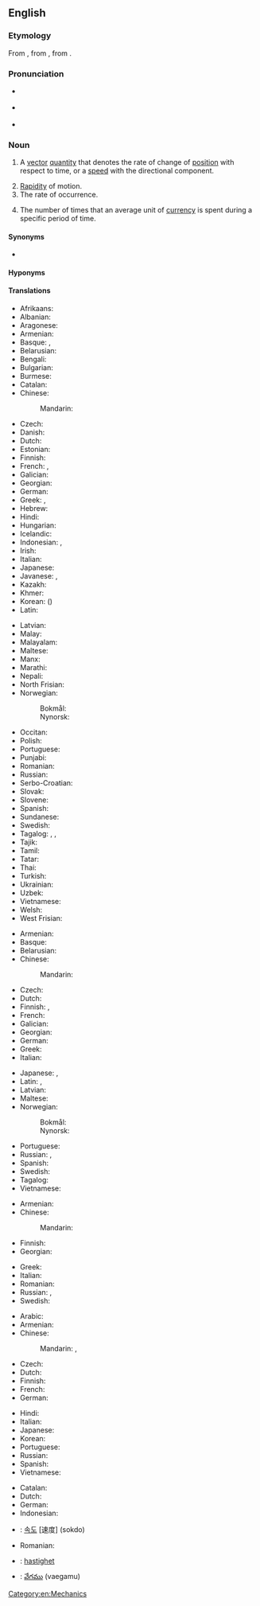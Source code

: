 ==English==
{{wikipedia|dab=velocity (disambiguation)|velocity}}

===Etymology===
From {{etyl|frm|en}} {{m|frm|vélocité}}, from {{etyl|la|en}} {{m|la|vēlōcitās||speed}}, from {{m|la|vēlōx||fast}}.

===Pronunciation===
* {{a|RP}} {{IPA|/vəˈlɒsəti/|lang=en}}
* {{a|GenAm}} {{IPA|/vəˈlɑsəti/|lang=en}}
* {{audio|en-us-velocity.ogg|Audio (US)|lang=en}}

===Noun===
{{en-noun|~|velocities}}

# {{lb|en|physics}} A [[vector]] [[quantity]] that denotes the rate of change of [[position]] with respect to time, or a [[speed]] with the directional component.
# [[rapidity|Rapidity]] of motion.
# The rate of occurrence.
# {{lb|en|economics}} The number of times that an average unit of [[currency]] is spent during a specific period of time.

====Synonyms====
* {{l|en|speed}}

====Hyponyms====
{{hyp4|lang=en|[[angular velocity]]
|[[escape velocity]]
|[[hypervelocity]]
|[[phase velocity]]
|[[supervelocity]]
|[[ultravelocity]]
}}

====Translations====
{{trans-top|vector quantity}}
* Afrikaans: {{t|af|snelheid}}
* Albanian: {{t|sq|shpejtësia|f}}
* Aragonese: {{t|an|velocidat|f}}
* Armenian: {{t+|hy|արագություն}}
* Basque: {{t|eu|lastertasun}}, {{t|eu|abiadur}}
* Belarusian: {{t|be|ско́расць|f|sc=Cyrl}}
* Bengali: {{t|bn|গতিবেগ|sc=Beng}}
* Bulgarian: {{t+|bg|скорост|f|sc=Cyrl}}
* Burmese: {{t+|my|အလျင်|sc=Mymr}}
* Catalan: {{t+|ca|velocitat|f}}
* Chinese:
*: Mandarin: {{t+|cmn|速度|tr=sùdù|sc=Hani}}
* Czech: {{t+|cs|rychlost|f}}
* Danish: {{t+|da|hastighed|c}}
* Dutch: {{t+|nl|snelheid|f}}
* Estonian: {{t|et|kiirus}}
* Finnish: {{t+|fi|nopeus}}
* French: {{t+|fr|vecteur vitesse|f}}, {{t+|fr|vélocité}} {{qualifier|anglicism}}
* Galician: {{t+|gl|velocidade|f}}
* Georgian: {{t|ka|სიჩქარე}}
* German: {{t+|de|Geschwindigkeit|f}}
* Greek: {{t+|el|ταχύτητα|f}}, {{t+|el|ταχύτητα|f}}
* Hebrew: {{t+|he|מהירות|sc=Hebr}}
* Hindi: {{t+|hi|वेग|m|sc=Deva}}
* Hungarian: {{t+|hu|sebesség}}
* Icelandic: {{t+|is|hraði|m}}
* Indonesian: {{t+|id|kecepatan|sc=Cyrl}}, {{t+|id|velositas}}
* Irish: {{t|ga|treoluas}}
* Italian: {{t+|it|velocità|f}}
* Japanese: {{t+|ja|速度|tr=[[そくど]], sokudo}}
* Javanese: {{t|jv|kacepetan}}, {{t|jv|ꦏꦕꦼꦥꦼꦠꦤ꧀|tr=kacepetan}}
* Kazakh: {{t+|kk|жылдамдық|sc=Cyrl}}
* Khmer: {{t+|km|ល្បឿន|sc=Khmr}}
* Korean: {{t+|ko|속도}} ({{t+|ko|速度}})
* Latin: {{t|la|velocitas|f}}
{{trans-mid}}
* Latvian: {{t|lv|ātrums|m}}
* Malay: {{t|ms|halaju}}
* Malayalam: {{t|ml|പ്രവേഗം|sc=Mlym}}
* Maltese: {{t|mt|veloċità|f}}
* Manx: {{t|gv|bieauid}}
* Marathi: {{t|mr|वेग|m|sc=Mlym}}
* Nepali: {{t+|ne|गति|sc=Deva}}
* North Frisian: {{t|frr|faard}}
* Norwegian:
*: Bokmål: {{t+|nb|hastighet|m|f}}
*: Nynorsk: {{t|nn|hastigheit|m|f}}
* Occitan: {{t+|oc|velocitat|f}}
* Polish: {{t+|pl|prędkość|f}}
* Portuguese: {{t+|pt|velocidade|f}}
* Punjabi: {{t|pa|ਵੇਗ|sc=Guru}}
* Romanian: {{t+|ro|viteză|f}}
* Russian: {{t+|ru|ско́рость|f}}
* Serbo-Croatian: {{t+|sh|brzina|f}}
* Slovak: {{t+|sk|rýchlosť|f}}
* Slovene: {{t+|sl|hitrost|f}}
* Spanish: {{t+|es|velocidad|f}}
* Sundanese: {{t|su|ᮜᮏᮥ}}
* Swedish: {{t+|sv|hastighet|c}}
* Tagalog: {{t+|tl|tulin}}, {{t|tl|hagibis}}, {{t|tl|belosidad}}
* Tajik: {{t+|tg|суръат|sc=Cyrl}}
* Tamil: {{t+|ta|திசைவேகம்|c|sc=Taml}}
* Tatar: {{t+|tt|тизлек|sc=Cyrl}}
* Thai: {{t+|th|ความเร็ว}}
* Turkish: {{t+|tr|hız}}
* Ukrainian: {{t|uk|швидкість|f|sc=Cyrl}}
* Uzbek: {{t+|uz|tezlik}}
* Vietnamese: {{t+|vi|vận tốc}}
* Welsh: {{t|cy|cyflymder}}
* West Frisian: {{t|fy|snelheid}}
{{trans-bottom}}

{{trans-top|rapidity of motion}}
* Armenian: {{t+|hy|արագություն}}
* Basque: {{t|eu|lastertasun}}
* Belarusian: {{t|be|ско́расць|f|sc=Cyrl}}
* Chinese:
*: Mandarin: {{t-needed|cmn}}
* Czech: {{t+|cs|rychlost|f}}
* Dutch: {{t+|nl|snelheid}}
* Finnish: {{t+|fi|vauhti}}, {{t+|fi|nopeus}}
* French: {{t+|fr|vitesse|f}}
* Galician: {{t+|gl|velocidade|f}}
* Georgian: {{t|ka|სისწრაფე}}
* German: {{t+|de|Geschwindigkeit|f}}
* Greek: {{t+|el|ταχύτητα|f}}
* Italian: {{t+|it|velocità|f}}
{{trans-mid}}
* Japanese: {{t|ja|速さ|tr=[[はやさ]], hayasa}}, {{t+|ja|速度|tr=[[そくど]], sokudo}}
* Latin: {{t|la|celeritās|f}}, {{t|la|vēlōcitās|f}}
* Latvian: {{t|lv|ātrums|m}}
* Maltese: {{t|mt|veloċità|f}}
* Norwegian:
*: Bokmål: {{t+|nb|hastighet|m|f}}
*: Nynorsk: {{t|nn|hastigheit|f}}
* Portuguese: {{t+|pt|velocidade|f}}
* Russian: {{t+|ru|ско́рость|f}}, {{t+|ru|быстрота́|f}}
* Spanish: {{t+|es|velocidad|f}}
* Swedish: {{t+|sv|fart|c}}
* Tagalog: {{t+|tl|tulin}}
* Vietnamese: {{t+|vi|tốc độ}}
{{trans-bottom}}

{{trans-top|the rate of occurrence}}
* Armenian: {{t+|hy|հաճախություն}}
* Chinese:
*: Mandarin: {{t-needed|cmn}}
* Finnish: {{t+|fi|vauhti}}
* Georgian: {{t|ka|სიჩქარე}}
{{trans-mid}}
* Greek: {{t+|el|ταχύτητα|f}}
* Italian: {{t+|it|velocità|f}}
* Romanian: {{t+|ro|velocitate}}
* Russian: {{t+|ru|ско́рость|f}}, {{t+|ru|быстрота́|f}}
* Swedish: {{t+|sv|hastighet|c}}
{{trans-bottom}}

{{trans-top|economics}}
* Arabic: {{t-needed|ar}}
* Armenian: {{t+|hy|արագություն}}
* Chinese:
*: Mandarin: {{t+|cmn|周轉率|sc=Hani}}, {{t+|cmn|周转率|tr=zhōuzhuǎnlǜ|sc=Hani}}
* Czech: {{t-needed|cs}}
* Dutch: {{t-needed|nl}}
* Finnish: {{t+|fi|kiertonopeus}}
* French: {{t-needed|fr}}
* German: {{t-needed|de}}
{{trans-mid}}
* Hindi: {{t-needed|hi}}
* Italian: {{t-needed|it}}
* Japanese: {{t-needed|ja}}
* Korean: {{t-needed|ko}}
* Portuguese: {{t+|pt|velocidade|f}}
* Russian: {{t+|ru|ско́рость|f}} {{qualifier|обращения денег}}
* Spanish: {{t+|es|velocidad}}
* Vietnamese: {{t-needed|vi}}
{{trans-bottom}}

{{checktrans-top}}
* Catalan: {{t-check|ca|velocitat|f}}
* Dutch: {{t-check|nl|snelheid|f}}
* German: {{t-check|de|Geschwindigkeit|f}}
* Indonesian: {{t-check|id|cepat|alt=kecepatan}}
{{trans-mid}}
* {{ttbc|ko}}: [[속도]] [速度] (sokdo)
* Romanian: {{t-check|ro|viteză|f}}
* {{ttbc|sv}}: [[hastighet]] {{g|c}}
* {{ttbc|te}}: [[వేగము]] (vaegamu)
{{trans-bottom}}

[[Category:en:Mechanics]]